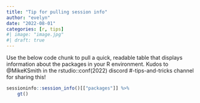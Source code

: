 ```yaml
---
title: "Tip for pulling session info"
author: "evelyn"
date: "2022-08-01"
categories: [r, tips]
#| image: "image.jpg"
#| draft: true
---
```


Use the below code chunk to pull a quick, readable table that displays information about the packages in your R environment. Kudos to @MikeKSmith in the rstudio::conf(2022) discord #-tips-and-tricks channel for sharing this!

```.r
sessioninfo::session_info()[["packages"]] %>%
    gt()
```
